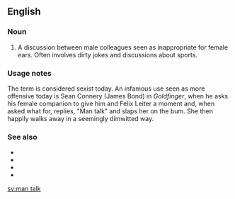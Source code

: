 ==English==

===Noun===
{{en-noun|head=[[man]] [[talk]]|-}}

# A discussion between male colleagues seen as inappropriate for female ears. Often involves dirty jokes and discussions about sports.

===Usage notes===
The term is considered sexist today. An infamous use seen as more offensive today is Sean Connery (James Bond) in ''Goldfinger'', when he asks his female companion to give him and Felix Leiter a moment and, when asked what for, replies, "Man talk" and slaps her on the bum. She then happily walks away in a seemingly dimwitted way. 

===See also===
* {{l|en|guy talk}}
* {{l|en|girl talk}}
* {{l|en|baby talk}}
* {{l|en|crazy talk}}

[[sv:man talk]]
